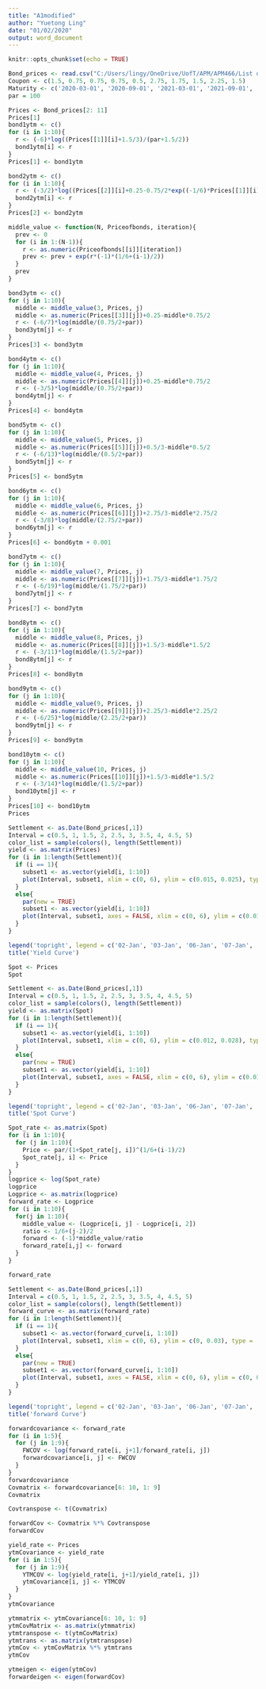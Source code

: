---
title: "A1modified"
author: "Yuetong Ling"
date: "01/02/2020"
output: word_document
---

```{r setup, include=FALSE}
knitr::opts_chunk$set(echo = TRUE)
```
```{r}
Bond_prices <- read.csv("C:/Users/lingy/OneDrive/UofT/APM/APM466/List of bond prices.csv")
Coupon <- c(1.5, 0.75, 0.75, 0.75, 0.5, 2.75, 1.75, 1.5, 2.25, 1.5)
Maturity <- c('2020-03-01', '2020-09-01', '2021-03-01', '2021-09-01', '2022-03-01', '2022-06-01', '2023-03-01', '2023-06-01', '2024-03-01', '2024-09-01')
par = 100
```
```{r}
Prices <- Bond_prices[2: 11]
Prices[1]
bond1ytm <- c()
for (i in 1:10){
  r <- (-6)*log((Prices[[1]][i]+1.5/3)/(par+1.5/2))
  bond1ytm[i] <- r
}
Prices[1] <- bond1ytm

bond2ytm <- c()
for (i in 1:10){
  r <- (-3/2)*log((Prices[[2]][i]+0.25-0.75/2*exp((-1/6)*Prices[[1]][i]))/(0.75/2+par))
  bond2ytm[i] <- r
}
Prices[2] <- bond2ytm

middle_value <- function(N, Priceofbonds, iteration){
  prev <- 0
  for (i in 1:(N-1)){
    r <- as.numeric(Priceofbonds[[i]][iteration])
    prev <- prev + exp(r*(-1)*(1/6+(i-1)/2))
  }
  prev
}

bond3ytm <- c()
for (j in 1:10){
  middle <- middle_value(3, Prices, j)
  middle <- as.numeric(Prices[[3]][j])+0.25-middle*0.75/2
  r <- (-6/7)*log(middle/(0.75/2+par))
  bond3ytm[j] <- r
}
Prices[3] <- bond3ytm

bond4ytm <- c()
for (j in 1:10){
  middle <- middle_value(4, Prices, j)
  middle <- as.numeric(Prices[[4]][j])+0.25-middle*0.75/2
  r <- (-3/5)*log(middle/(0.75/2+par))
  bond4ytm[j] <- r
}
Prices[4] <- bond4ytm

bond5ytm <- c()
for (j in 1:10){
  middle <- middle_value(5, Prices, j)
  middle <- as.numeric(Prices[[5]][j])+0.5/3-middle*0.5/2
  r <- (-6/13)*log(middle/(0.5/2+par))
  bond5ytm[j] <- r
}
Prices[5] <- bond5ytm

bond6ytm <- c()
for (j in 1:10){
  middle <- middle_value(6, Prices, j)
  middle <- as.numeric(Prices[[6]][j])+2.75/3-middle*2.75/2
  r <- (-3/8)*log(middle/(2.75/2+par))
  bond6ytm[j] <- r
}
Prices[6] <- bond6ytm + 0.001

bond7ytm <- c()
for (j in 1:10){
  middle <- middle_value(7, Prices, j)
  middle <- as.numeric(Prices[[7]][j])+1.75/3-middle*1.75/2
  r <- (-6/19)*log(middle/(1.75/2+par))
  bond7ytm[j] <- r
}
Prices[7] <- bond7ytm

bond8ytm <- c()
for (j in 1:10){
  middle <- middle_value(8, Prices, j)
  middle <- as.numeric(Prices[[8]][j])+1.5/3-middle*1.5/2
  r <- (-3/11)*log(middle/(1.5/2+par))
  bond8ytm[j] <- r
}
Prices[8] <- bond8ytm

bond9ytm <- c()
for (j in 1:10){
  middle <- middle_value(9, Prices, j)
  middle <- as.numeric(Prices[[9]][j])+2.25/3-middle*2.25/2
  r <- (-6/25)*log(middle/(2.25/2+par))
  bond9ytm[j] <- r
}
Prices[9] <- bond9ytm

bond10ytm <- c()
for (j in 1:10){
  middle <- middle_value(10, Prices, j)
  middle <- as.numeric(Prices[[10]][j])+1.5/3-middle*1.5/2
  r <- (-3/14)*log(middle/(1.5/2+par))
  bond10ytm[j] <- r
}
Prices[10] <- bond10ytm
Prices
```
```{r}
Settlement <- as.Date(Bond_prices[,1])
Interval = c(0.5, 1, 1.5, 2, 2.5, 3, 3.5, 4, 4.5, 5)
color_list = sample(colors(), length(Settlement))
yield <- as.matrix(Prices)
for (i in 1:length(Settlement)){
  if (i == 1){
    subset1 <- as.vector(yield[i, 1:10])
    plot(Interval, subset1, xlim = c(0, 6), ylim = c(0.015, 0.025), type = 'l', xlab = 'Maturity(Years)', ylab = 'Yield', col = color_list[i])
  }
  else{
    par(new = TRUE)
    subset1 <- as.vector(yield[i, 1:10])
    plot(Interval, subset1, axes = FALSE, xlim = c(0, 6), ylim = c(0.015, 0.025), type = 'l', xlab = 'Maturity(Years)', ylab = 'Yield', col = color_list[i])
  }
}

legend('topright', legend = c('02-Jan', '03-Jan', '06-Jan', '07-Jan', '08-Jan', '09-Jan', '10-Jan', '13-Jan', '14-Jan', '15-Jan'), col = color_list, pch = 16, cex = 0.75)
title('Yield Curve')
```
```{r}
Spot <- Prices
Spot
```
```{r}
Settlement <- as.Date(Bond_prices[,1])
Interval = c(0.5, 1, 1.5, 2, 2.5, 3, 3.5, 4, 4.5, 5)
color_list = sample(colors(), length(Settlement))
yield <- as.matrix(Spot)
for (i in 1:length(Settlement)){
  if (i == 1){
    subset1 <- as.vector(yield[i, 1:10])
    plot(Interval, subset1, xlim = c(0, 6), ylim = c(0.012, 0.028), type = 'l', xlab = 'Maturity(Years)', ylab = 'Spot rate', col = color_list[i])
  }
  else{
    par(new = TRUE)
    subset1 <- as.vector(yield[i, 1:10])
    plot(Interval, subset1, axes = FALSE, xlim = c(0, 6), ylim = c(0.012, 0.028), type = 'l', xlab = 'Maturity(Years)', ylab = 'Spot rate', col = color_list[i])
  }
}

legend('topright', legend = c('02-Jan', '03-Jan', '06-Jan', '07-Jan', '08-Jan', '09-Jan', '10-Jan', '13-Jan', '14-Jan', '15-Jan'), col = color_list, pch = 16, cex = 0.75)
title('Spot Curve')
```
```{r}
Spot_rate <- as.matrix(Spot)
for (i in 1:10){
  for (j in 1:10){
    Price <- par/(1+Spot_rate[j, i])^(1/6+(i-1)/2)
    Spot_rate[j, i] <- Price
  }
}
logprice <- log(Spot_rate)
logprice
Logprice <- as.matrix(logprice)
forward_rate <- Logprice
for (i in 1:10){
  for(j in 1:10){
    middle_value <- (Logprice[i, j] - Logprice[i, 2])
    ratio <- 1/6+(j-2)/2
    forward <- (-1)*middle_value/ratio
    forward_rate[i,j] <- forward
  }
}

forward_rate
```
```{r}
Settlement <- as.Date(Bond_prices[,1])
Interval = c(0.5, 1, 1.5, 2, 2.5, 3, 3.5, 4, 4.5, 5)
color_list = sample(colors(), length(Settlement))
forward_curve <- as.matrix(forward_rate)
for (i in 1:length(Settlement)){
  if (i == 1){
    subset1 <- as.vector(forward_curve[i, 1:10])
    plot(Interval, subset1, xlim = c(0, 6), ylim = c(0, 0.03), type = 'l', xlab = 'Maturity(Years)', ylab = 'forward rate', col = color_list[i])
  }
  else{
    par(new = TRUE)
    subset1 <- as.vector(forward_curve[i, 1:10])
    plot(Interval, subset1, axes = FALSE, xlim = c(0, 6), ylim = c(0, 0.03), type = 'l', xlab = 'Maturity(Years)', ylab = 'forward rate', col = color_list[i])
  }
}

legend('topright', legend = c('02-Jan', '03-Jan', '06-Jan', '07-Jan', '08-Jan', '09-Jan', '10-Jan', '13-Jan', '14-Jan', '15-Jan'), col = color_list, pch = 16, cex = 0.75)
title('forward Curve')
```
```{r}
forwardcovariance <- forward_rate
for (i in 1:5){
  for (j in 1:9){
    FWCOV <- log(forward_rate[i, j+1]/forward_rate[i, j])
    forwardcovariance[i, j] <- FWCOV
  }
}
forwardcovariance
Covmatrix <- forwardcovariance[6: 10, 1: 9]
Covmatrix

Covtranspose <- t(Covmatrix)

forwardCov <- Covmatrix %*% Covtranspose
forwardCov
```
```{r}
yield_rate <- Prices
ytmCovariance <- yield_rate
for (i in 1:5){
  for (j in 1:9){
    YTMCOV <- log(yield_rate[i, j+1]/yield_rate[i, j])
    ytmCovariance[i, j] <- YTMCOV
  }
}
ytmCovariance

ytmmatrix <- ytmCovariance[6: 10, 1: 9]
ytmCovMatrix <- as.matrix(ytmmatrix)
ytmtranspose <- t(ytmCovMatrix)
ytmtrans <- as.matrix(ytmtranspose)
ytmCov <- ytmCovMatrix %*% ytmtrans
ytmCov
```
```{r}
ytmeigen <- eigen(ytmCov)
forwardeigen <- eigen(forwardCov)
```
